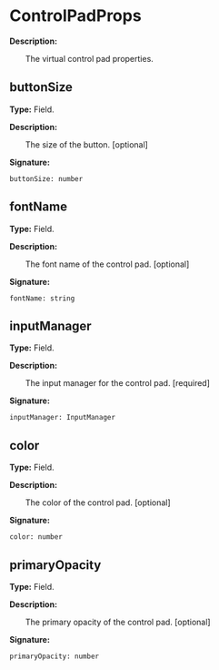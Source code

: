 # ControlPadProps

**Description:**

&emsp;&emsp;The virtual control pad properties.

## buttonSize

**Type:** Field.

**Description:**

&emsp;&emsp;The size of the button. [optional]

**Signature:**
```tl
buttonSize: number
```

## fontName

**Type:** Field.

**Description:**

&emsp;&emsp;The font name of the control pad. [optional]

**Signature:**
```tl
fontName: string
```

## inputManager

**Type:** Field.

**Description:**

&emsp;&emsp;The input manager for the control pad. [required]

**Signature:**
```tl
inputManager: InputManager
```

## color

**Type:** Field.

**Description:**

&emsp;&emsp;The color of the control pad. [optional]

**Signature:**
```tl
color: number
```

## primaryOpacity

**Type:** Field.

**Description:**

&emsp;&emsp;The primary opacity of the control pad. [optional]

**Signature:**
```tl
primaryOpacity: number
```